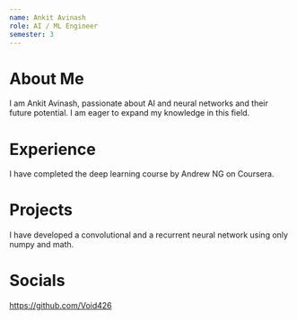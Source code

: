 ```yaml
---
name: Ankit Avinash
role: AI / ML Engineer
semester: 3
---
```


# About Me

I am Ankit Avinash, passionate about AI and neural networks and their future potential. I am eager to expand my knowledge in this field.

# Experience

I have completed the deep learning course by Andrew NG on Coursera.

# Projects

I have developed a convolutional and a recurrent neural network using only numpy and math.

# Socials

https://github.com/Void426